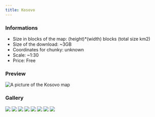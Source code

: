 ---
title: Kosovo
---


### Informations
* Size in blocks of the map: (height)*(width) blocks (total size km2)
* Size of the download: ~3GB
* Coordinates for chunky: unknown
* Scale: ~1:30
* Price: Free

### Preview
<img src="/img/maps/previews/europe/kosovo.png" alt="A picture of the Kosovo map"></img>  

### Gallery
<Slider dots infinite arrows={false} slidesToShow={1} slidesToScroll={1} pauseOnHover speed={500} autoplay autoplaySpeed={3000}>
    <img src="/img/maps/gallery/europe/kosovo/0.webp"></img>
    <img src="/img/maps/gallery/europe/kosovo/1.webp"></img>
    <img src="/img/maps/gallery/europe/kosovo/2.webp"></img>
    <img src="/img/maps/gallery/europe/kosovo/3.webp"></img>
    <img src="/img/maps/gallery/europe/kosovo/4.webp"></img>
    <img src="/img/maps/gallery/europe/kosovo/5.webp"></img>
    <img src="/img/maps/gallery/europe/kosovo/6.webp"></img>
    <img src="/img/maps/gallery/europe/kosovo/7.webp"></img>
</Slider>